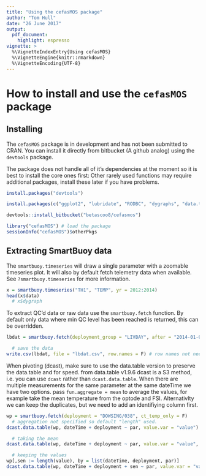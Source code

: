 ---
title: "Using the cefasMOS package"
author: "Tom Hull"
date: "26 June 2017"
output: 
  pdf_document: 
    highlight: espresso
vignette: >
  %\VignetteIndexEntry{Using cefasMOS}
  %\VignetteEngine{knitr::rmarkdown}
  %\VignetteEncoding{UTF-8}
---

# How to install and use the `cefasMOS` package

## Installing

The `cefasMOS` package is in development and has not been submitted to CRAN.
You can install it directly from bitbucket (A github analog) using the `devtools` package.

The package does not handle all of it's dependencies at the moment so it is best to install the core ones first:
Other rarely used functions may require additional packages, install these later if you have problems.


```{r install, eval=F}
install.packages("devtools")

install.packages(c("ggplot2", "lubridate", "RODBC", "dygraphs", "data.table", "insol"))

devtools::install_bitbucket("betascoo8/cefasmos")
```
```{r load, results='asis', warning=F}
library("cefasMOS") # load the package
sessionInfo("cefasMOS")$otherPkgs
```

## Extracting SmartBuoy data

The `smartbuoy.timeseries` will draw a single parameter with a zoomable timeseries plot.
It will also by default fetch telemetry data when available.
See `?smartbuoy.timeseries` for more information.

```{r timeseries, eval=F}
x = smartbuoy.timeseries("TH1", "TEMP", yr = 2012:2014)
head(x$data)
  # x$dygraph
```

To extract QC'd data or raw data use the `smartbuoy.fetch` function.
By default only data where min QC level has been reached is returned, this can be overridden.

```{r extract, eval=F}
lbdat = smartbuoy.fetch(deployment_group = "LIVBAY", after = "2014-01-01", parameters = c("FLUORS", "TOXN"))

  # save the data
write.csv(lbdat, file = "lbdat.csv", row.names = F) # row names not needed
```

When pivoting (dcast), make sure to use the data.table version to preserve the data.table and for speed.
from data.table v1.9.6 dcast is a S3 method, i.e. you can use `dcast` rather than `dcast.data.table`.
When there are multiple measurements for the same parameter at the same dateTime we have two options.
pass `fun.aggregate = mean` to average the values, for example take the mean temperature from the optode and FSI.
Alternativlty we can keep the duplicates, but we need to add an identifiying column first.

```{r data.table_pivot, eval=F}
wp = smartbuoy.fetch(deployment = "DOWSING/038", ct_temp_only = F)
  # aggregation not specified so default "length" used.
dcast.data.table(wp, dateTime + deployment ~ par, value.var = "value")

  # taking the mean
dcast.data.table(wp, dateTime + deployment ~ par, value.var = "value", fun.aggregate = mean)

  # keeping the values
wp[,sen := length(value), by = list(dateTime, deployment, par)]
dcast.data.table(wp, dateTime + deployment + sen ~ par, value.var = "value")
```
